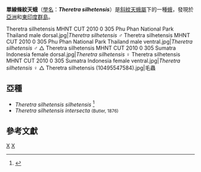 {{Speciesbox
| genus = Theretra
| species = silhetensis
| image = Brown-Banded_Hunter_Hawkmoth_Theretra_silhetensis.jpg
| image_caption = 單線條紋天蛾
| authority = (Walker, 1856)<ref>{{cite web |url=http://www.cate-sphingidae.org/taxonomy/Theretra/silhetensis.html |title=CATE Creating a Taxonomic eScience - Sphingidae |publisher=Cate-sphingidae.org |date= |accessdate=2011-10-25 |deadurl=yes |archiveurl=https://web.archive.org/web/20121022120618/http://www.cate-sphingidae.org/taxonomy/Theretra/silhetensis.html |archivedate=2012-10-22 }}</ref>
| synonyms = 
* ''Chaerocampa silhetensis'' <small>Walker, 1856</small>
* ''Chaerocampa silhetensis'' <small>Schaufuss, 1870</small>
* ''Chaerocampa bisecta'' <small>Moore, 1858</small>
* ''Chaerocampa silhetensis intersecta'' <small>Butler, 1876</small>
* ''Theretra silhetensis aquila'' <small>Lachlan & Moulds, 1996</small>
}}
'''單線條紋天蛾'''（[[學名|學名]]：'''''Theretra silhetensis'''''）是[[斜紋天蛾屬|斜紋天蛾屬]]下的一種[[蛾|蛾]]，發現於[[亞洲|亞洲]]和[[東印度群島|東印度群島]]。

<gallery mode=packed>
Theretra silhetensis MHNT CUT 2010 0 305 Phu Phan National Park Thailand male dorsal.jpg|''Theretra silhetensis'' ♂ 	
Theretra silhetensis MHNT CUT 2010 0 305 Phu Phan National Park Thailand male ventral.jpg|''Theretra silhetensis'' ♂   △
Theretra silhetensis MHNT CUT 2010 0 305 Sumatra Indonesia female dorsal.jpg|''Theretra silhetensis''   ♀  
Theretra silhetensis MHNT CUT 2010 0 305 Sumatra Indonesia female ventral.jpg|''Theretra silhetensis''   ♀ △
Theretra silhetensis (10495547584).jpg|毛蟲
</gallery>

== 亞種 ==

* ''Theretra silhetensis silhetensis'' <ref>{{cite web |author=Pittaway AR; Kitching I |url=http://tpittaway.tripod.com/china/t_sil.htm |title=''Theretra silhetensis silhetensis'' at Sphingidae of the Eastern Palaearctic |publisher=Tpittaway.tripod.com |date= |accessdate=2011-10-25 |archive-date=2020-01-09 |archive-url=https://web.archive.org/web/20200109092113/http://tpittaway.tripod.com/china/t_sil.htm |dead-url=no }}</ref>
* ''Theretra silhetensis intersecta'' <small>(Butler, 1876)</small>

== 參考文獻 ==
{{reflist}}
{{taxonbar}}

[[Category:1856年描述的昆虫|X]]
[[Category:斜紋天蛾屬|X]]